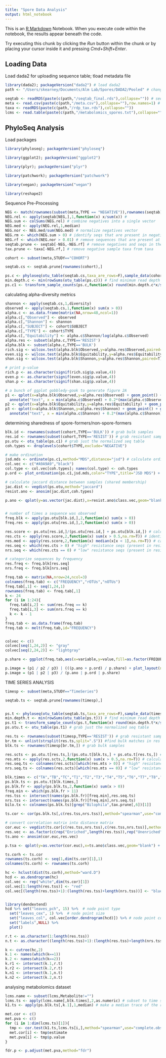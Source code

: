 ```yaml
---
title: "Spore Data Analysis"
output: html_notebook
---
```


This is an [R Markdown](http://rmarkdown.rstudio.com) Notebook. When you execute code within the notebook, the results appear beneath the code. 

Try executing this chunk by clicking the *Run* button within the chunk or by placing your cursor inside it and pressing *Cmd+Shift+Enter*. 

## Loading Data
Load dada2 for uploading sequence table; tload metadata file
```r
library(dada2); packageVersion("dada2") # load dada2 
path <- "/Users/skearney/Documents/Alm Lab/Spores/DADA2/Pooled" # change this to location of DADA2 files

seqtab <- readRDS(paste(c(path,"/seqtab_final.rds"),collapse="")) # sequence table
meta <- read.csv(paste(c(path,"/meta.csv"),collapse=""),row.names=1) # metadata file
taxa <- readRDS(paste(c(path,"/rdp_tax.rds"),collapse=""))
lcms <- read.table(paste(c(path,"/metabolomics_spores.txt"),collapse=""),sep="\t",header=T) # metabolomics data table
```
## PhyloSeq Analysis
Load packages
```r
library(phyloseq); packageVersion("phyloseq")
```
```r
library(ggplot2); packageVersion("ggplot2")
```
```r
library(plyr); packageVersion("plyr")
```
```r
library(patchwork); packageVersion("patchwork")
```
```r
library(vegan); packageVersion("vegan")
```
```r
library(reshape2)
```
Sequence Pre-Processing
```r
NEG <- match(rownames(subset(meta,TYPE == "NEGATIVE")),rownames(seqtab)) # find negative samples
NEG.rel <- apply(seqtab[NEG,],1,function(x) x/sum(x)) # 
NEG.sum <- colSums(NEG.rel) # combine negatives into a single vector 
NEG.med <- apply(NEG.rel,1,median)
NEG.nor <- NEG.med/sum(NEG.med) # normalize negatives vector
NEG.rm <- which(NEG.sum > 0) # identify seqs that are present in negatives
NEG.rf <- which(NEG.nor > 0.01) # remove sequences that are present at more than 1%
seqtab.prune <- seqtab[-NEG,-NEG.rf] # remove negatives and seqs in the negatives
tax.prune <- taxa[-NEG.rf,] # remove negative sample taxa from taxa

cohort <- subset(meta,STUDY=="COHORT")

seqtab.cs <- seqtab.prune[rownames(cohort),]

ps.c <- phyloseq(otu_table(seqtab.cs,taxa_are_rows=F),sample_data(cohort),tax_table(tax.prune)) # make phyloseq object for cross-sectional samples
min.depth.c <- min(rowSums(otu_table(ps.c))) # find minimum read depth of samples
ps.c1 <- transform_sample_counts(ps.c,function(x) round(min.depth.c*x/sum(x))) # normalize samples to same number of counts 
```
calculating alpha-diversity metrics 
```r
shannon <- apply(seqtab.cs,1,diversity)
observed <- apply(seqtab.cs,1,function(x) sum(x > 0))
alpha.c <- as.data.frame(matrix(NA,nrow=48,ncol=1))
alpha.c[,"Observed"] <- observed
alpha.c[,"Shannon"] <- shannon
alpha.c[,"SUBJECT"] <- cohort$SUBJECT
alpha.c[,"TYPE"] <- cohort$TYPE
alpha.c[,"Equitability"] <- alpha.c$Shannon/log(alpha.c$Observed)
alpha.res <- subset(alpha.c,TYPE=='RESIST')
alpha.blk <- subset(alpha.c,TYPE=='BULK')
rich.sig <- wilcox.test(alpha.blk$Observed,y=alpha.res$Observed,paired=T)
even.sig <- wilcox.test(alpha.blk$Equitability,y=alpha.res$Equitability,paired=T)
shan.sig <- wilcox.test(alpha.blk$Shannon,y=alpha.res$Shannon,paired=T)

# print p-value
rich.p <- as.character(signif(rich.sig$p.value,4)) 
even.p <- as.character(signif(even.sig$p.value,4))
shan.p <- as.character(signif(shan.sig$p.value,4))

# a bunch of ggplot gobbledy-gook to generate figure 2A 
p1 <- qplot(x=alpha.blk$Observed,y=alpha.res$Observed) + geom_point() + geom_abline(slope=1,intercept=0,linetype="dashed") + theme_gray() + xlab("Bulk Observed") + ylab("Resistant Fraction Observed") + ggtitle("Observed # Species") + xlim(min(alpha.c$Observed),max(alpha.c$Observed)) + ylim(min(alpha.c$Observed),max(alpha.c$Observed)) +
  annotate("text", x = min(alpha.c$Observed) + 0.2*(max(alpha.c$Observed)-min(alpha.c$Observed)), y = max(alpha.c$Observed), label = paste("p = ",rich.p)) + theme(text = element_text(size=12))
p2 <- qplot(x=alpha.blk$Equitability,y=alpha.res$Equitability) + geom_point() + geom_abline(slope=1,intercept=0,linetype="dashed") + theme_gray() + xlab("Bulk Equitability") + ylab("Resistant Fraction Equitability") + ggtitle("Equitability") + xlim(min(alpha.c$Equitability),max(alpha.c$Equitability)) + ylim(min(alpha.c$Equitability),max(alpha.c$Equitability)) + annotate("text", x = min(alpha.c$Equitability) + 0.2*(max(alpha.c$Equitability)-min(alpha.c$Equitability)), y = max(alpha.c$Equitability), label = paste("p =",even.p)) + theme(text = element_text(size=12))
p3 <- qplot(x=alpha.blk$Shannon,y=alpha.res$Shannon) + geom_point() + geom_abline(slope=1,intercept=0,linetype="dashed") + theme_gray() + xlab("Bulk Shannon") + ylab("Resistant Fraction Shannon") + ggtitle("Shannon Diversity") + xlim(min(alpha.c$Shannon),max(alpha.c$Shannon)) + ylim(min(alpha.c$Shannon),max(alpha.c$Shannon)) + 
  annotate("text", x = min(alpha.c$Shannon) + 0.2*(max(alpha.c$Shannon)-min(alpha.c$Shannon)), y = max(alpha.c$Shannon), label = paste("p =",shan.p)) + theme(text = element_text(size=12))


```
determining sharedness of spore-formers/non-spore-formers
```r
blk.id <- rownames(subset(cohort,TYPE=='BULK')) # grab bulk samples
res.id <- rownames(subset(cohort,TYPE=='RESIST')) # grab resistant samples
ps.otu <- otu_table(ps.c1) # grab just the normalized seq table
coh.types <- droplevels(cohort$TYPE,exclude="NEGATIVE")

# make ordination
jsd.mds <- ordinate(ps.c1,method="MDS",distance="jsd") # calculate ordination
col.vec <- c("#A9A9A9","black")
col.type <- col.vec[coh.types]; names(col.type) <- coh.types
p.ord <- plot_ordination(ps.c1,jsd.mds,color="TYPE",title="JSD MDS") + scale_color_manual(values=col.type) + theme_gray() + theme(legend.position="bottom") # plot ordination

# calculate jaccard distance between samples (shared membership)
jac.dist <- vegdist(ps.otu,method="jaccard")
resist.ano <- anosim(jac.dist,coh.types)

p.ano <- qplot(y=as.vector(jac.dist),x=resist.ano$class.vec,geom="blank") + geom_boxplot()  + theme_gray() + xlab("") + ylab("Jaccard Distance") + theme(legend.position="none") # plot anosim


# number of times a sequence was observed
freq.blk <- apply(ps.otu[blk.id,],2,function(x) sum(x > 0))
freq.res <- apply(ps.otu[res.id,],2,function(x) sum(x > 0))

res.score <- ps.otu[res.id,]/(ps.otu[res.id,] + ps.otu[blk.id,]) # calculate a resistance score table
res.cts <- apply(res.score,2,function(x) sum(x > 0.5,na.rm=T)) # identify sequences that are ever enriched in the resistant fraction 
res.med <- apply(res.score,2,function(x) median(x[x < 1],na.rm=T)) # calculate median resistance
res.seq <- which(res.cts > 0) # "high" resistance seqs (present in resistant state more than half the times observed)
nrs.seq <- which(res.cts == 0) # "low" resistance seqs (present in resistant state less than half the times observed)

# categorize sequences by frequency 
res.freq <- freq.blk[res.seq]
nrs.freq <- freq.blk[nrs.seq]

freq.tab <- matrix(NA,nrow=24,ncol=3)
colnames(freq.tab) <- c("FREQUENCY","rOTUs","nOTUs")
freq.tab[,1] <- seq(1,24,1)
rownames(freq.tab) <- freq.tab[,1]
k <- 24
for (i in 1:24){
  freq.tab[i,2] <- sum(res.freq == k)
  freq.tab[i,3] <- sum(nrs.freq == k)
  k <- k - 1
}
freq.tab <- as.data.frame(freq.tab)
freq.tab <- melt(freq.tab,id="FREQUENCY")


colvec <- c()
colvec[seq(1,24,2)] <- "gray"
colvec[seq(2,24,2)] <- "lightgray"

p.share <- ggplot(freq.tab,aes(x=variable,y=value,fill=as.factor(FREQUENCY))) + geom_bar(stat="identity") + scale_fill_manual(values=rev(colvec)) + theme_gray() + theme(legend.position = "none") + ylab("# of Sequence Variants") + xlab("") + theme(text = element_text(size=12))

p.image = (p1 / p2 / p3) | (((p.ano + p.ord) / p.share) + plot_layout(nrow=2,heights=c(1,2)))
p.image = (p1 | p2 | p3) / (p.ano | p.ord | p.share)

```
TIME SERIES ANALYSIS
```r
timesp <- subset(meta,STUDY=="TimeSeries")

seqtab.ts <- seqtab.prune[rownames(timesp),]


ps.t <- phyloseq(otu_table(seqtab.ts,taxa_are_rows=F),sample_data(timesp),tax_table(tax.prune)) # make phyloseq object for time-series samples
min.depth.t <- min(rowSums(otu_table(ps.t))) # find minimum read depth of samples
ps.t1 <- transform_sample_counts(ps.t,function(x) round(min.depth.t*x/sum(x))) # normalize samples to same number of counts 
ps.otu.t <- otu_table(ps.t1) # grab just the normalized seq table

res.ts <- rownames(subset(timesp,TYPE=='RESIST')) # grab resistant samples
br.tm <- unlist(strsplit(res.ts,split=".S")) #find bulk matches in res samples 
blk.ts <- rownames(timesp[br.tm,]) # grab bulk samples

res.scts <- ps.otu.t[res.ts,]/(ps.otu.t[blk.ts,] + ps.otu.t[res.ts,]) # calculate a resistance score table
res.mts <- apply(res.scts,2,function(x) sum(x > 0.5,na.rm=T)) # calculate median resistance
res.seq.ts <- colnames(res.scts)[which(res.mts > 0)] # "high" resistance seqs (present in resistant state more than half the times observed)
nrs.seq.ts <- colnames(res.scts)[which(res.mts == 0)] # "low" resistance seqs (present in resistant state less than half the times observed)

blk.times <- c("TA","TB","TC","T1","T2","T3","T4","T5","T6","T7","T8","T9","T10","T11","T12","T13","T14","T15","T16","T17","T18","T19","T20","T21")
ps.blk.ts <- ps.otu.t[blk.times,]
ps.blk.fr <- apply(ps.blk.ts,2,function(x) sum(x > 0))
freq.min <- which(ps.blk.fr > 11)
res.tss <- intersect(names(ps.blk.fr)[freq.min],res.seq.ts)
nrs.tss <- intersect(names(ps.blk.fr)[freq.min],nrs.seq.ts)
bilo.tx <- colnames(ps.blk.ts)[grep("Bilophila",tax.prune[,6])[1]]

ts.cor <- cor(ps.blk.ts[,c(res.tss,nrs.tss)],method="spearman",use="complete.obs")

# convert correlation matrix into distance matrix
cor.euc <- vegdist(ts.cor[c(res.tss,nrs.tss),c(res.tss,nrs.tss)],method="euclidean")
res.vec <- as.factor(c(rep("Enriched",length(res.tss)),rep("Unenriched",length(nrs.tss)))) 
ts.ano <- anosim(cor.euc,res.vec)

p.tsa <- qplot(y=as.vector(cor.euc),x=ts.ano$class.vec,geom="blank") +  geom_boxplot()  + theme_gray() + xlab("") + ylab("Correlation Distance") + theme(legend.position="none") # plot anosim

ts.corh <- ts.cor
rownames(ts.corh) <- seq(1,dim(ts.cor)[1],1)
colnames(ts.corh) <- rownames(ts.corh)

hc <- hclust(dist(ts.corh),method="ward.D")
hcd <- as.dendrogram(hc)
col.vec <- rep("white",dim(ts.cor)[1])
col.vec[1:length(res.tss)] <- "red"
col.vec[(length(res.tss)+1):(length(res.tss)+length(nrs.tss))] <- "blue"


library(dendextend)
hcd %>% set("leaves_pch", 15) %>%  # node point type
  set("leaves_cex", 1) %>%  # node point size
  set("leaves_col", col.vec[order.dendrogram(hcd)]) %>% # node point color
  set("labels",NULL) %>%
  plot()

r.t <- as.character(1:length(res.tss))
n.t <- as.character((length(res.tss)+1):(length(res.tss)+length(nrs.tss)))

k <- cutree(hc,2)
k.1 <- names(which(k==1))
k.2 <- names(which(k==2))
k.r1 <- intersect(k.1,r.t)
k.r2 <- intersect(k.2,r.t)
k.n1 <- intersect(k.1,n.t)
k.n2 <- intersect(k.2,n.t)

```
analysing metabolomics dataset
```r
lcms.name <- subset(lcms,Metabolite!="")
lcms.ts <- apply(lcms.name[,blk.times],2,as.numeric) # subset to time series samples
k1.ts <- apply(ps.blk.ts[,k.1],1,median) # make a median trace of the resistant cluster

met.cor <- c()
met.pva <- c()
for (i in 1:dim(lcms.ts)[1]){
  tmp <- cor.test(k1.ts,lcms.ts[i,],method="spearman",use="complete.obs")
  met.cor[i] <- tmp$estimate
  met.pva[i] <- tmp$p.value
}

fdr.p <- p.adjust(met.pva,method="fdr")


```

